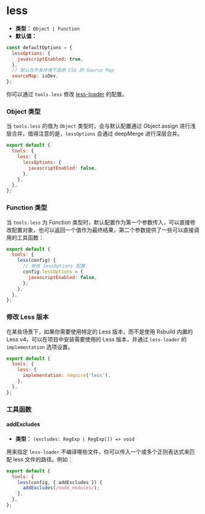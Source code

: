 # less

- **类型：** `Object | Function`
- **默认值：**

```js
const defaultOptions = {
  lessOptions: {
    javascriptEnabled: true,
  },
  // 默认在开发环境下启用 CSS 的 Source Map
  sourceMap: isDev,
};
```

你可以通过 `tools.less` 修改 [less-loader](https://github.com/webpack-contrib/less-loader) 的配置。

### Object 类型

当 `tools.less` 的值为 `Object` 类型时，会与默认配置通过 Object.assign 进行浅层合并，值得注意的是，`lessOptions` 会通过 deepMerge 进行深层合并。

```js
export default {
  tools: {
    less: {
      lessOptions: {
        javascriptEnabled: false,
      },
    },
  },
};
```

### Function 类型

当 `tools.less` 为 Function 类型时，默认配置作为第一个参数传入，可以直接修改配置对象，也可以返回一个值作为最终结果，第二个参数提供了一些可以直接调用的工具函数：

```js
export default {
  tools: {
    less(config) {
      // 修改 lessOptions 配置
      config.lessOptions = {
        javascriptEnabled: false,
      };
    },
  },
};
```

### 修改 Less 版本

在某些场景下，如果你需要使用特定的 Less 版本，而不是使用 Rsbuild 内置的 Less v4，可以在项目中安装需要使用的 Less 版本，并通过 `less-loader` 的 `implementation` 选项设置。

```js
export default {
  tools: {
    less: {
      implementation: require('less'),
    },
  },
};
```

### 工具函数

#### addExcludes

- **类型：** `(excludes: RegExp | RegExp[]) => void`

用来指定 `less-loader` 不编译哪些文件，你可以传入一个或多个正则表达式来匹配 less 文件的路径。例如：

```js
export default {
  tools: {
    less(config, { addExcludes }) {
      addExcludes(/node_modules/);
    },
  },
};
```
